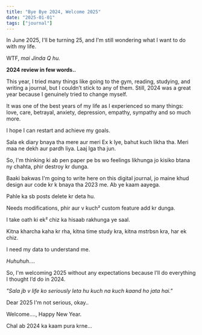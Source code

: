 ```yaml
---
title: "Bye Bye 2024, Welcome 2025"
date: "2025-01-01"
tags: ["journal"]
---
```


In June 2025, I'll be turning 25, and I'm still wondering what I want to do with my life.

WTF, _mai Jinda Q hu._

**2024 review in few words..**

This year, I tried many things like going to the gym, reading, studying, and writing a journal, but I couldn’t stick to any of them. Still, 2024 was a great year because I genuinely tried to change myself.

It was one of the best years of my life as I experienced so many things: love, care, betrayal, anxiety, depression, empathy, sympathy and so much more.

I hope I can restart and achieve my goals.

Sala ek diary bnaya tha mere aur meri Ex k lye, bahut kuch likha tha. Meri maa ne dekh aur pardh liya. Laaj lga tha jun.

So, I'm thinking ki ab pen paper pe bs wo feelings likhunga jo kisiko btana ny chahta, phir destroy kr dunga.

Baaki bakwas I'm going to write here on this digital journal, jo maine khud design aur code kr k bnaya tha 2023 me. Ab ye kaam aayega.

Pahle ka sb posts delete kr deta hu.

Needs modifications, phir aur v kuch² custom feature add kr dunga.

I take oath ki ek² chiz ka hisaab rakhunga ye saal.

Kitna kharcha kaha kr rha, kitna time study kra, kitna mstrbsn kra, har ek chiz.

I need my data to understand me. 

_Huhuhuh...._

So, I'm welcoming 2025 without any expectations because I’ll do everything I thought I’d do in 2024.

_"Sala jb v life ko seriously leta hu kuch na kuch kaand ho jata hai."_

Dear 2025 I'm not serious, okay..

Welcome...., Happy New Year.

Chal ab 2024 ka kaam pura krne...

